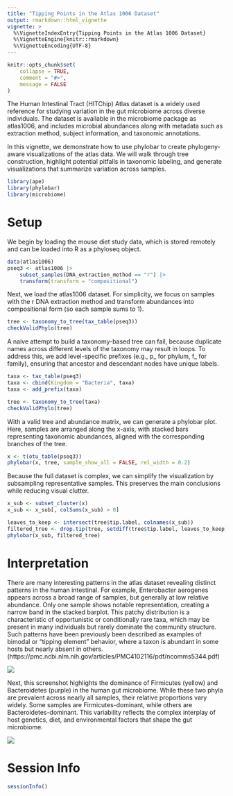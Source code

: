 ```yaml
---
title: "Tipping Points in the Atlas 1006 Dataset"
output: rmarkdown::html_vignette
vignette: >
  %\VignetteIndexEntry{Tipping Points in the Atlas 1006 Dataset}
  %\VignetteEngine{knitr::rmarkdown}
  %\VignetteEncoding{UTF-8}
---
```


```r
knitr::opts_chunk$set(
    collapse = TRUE,
    comment = "#>",
    message = FALSE
)
```

The Human Intestinal Tract (HITChip) Atlas dataset is a widely used reference
for studying variation in the gut microbiome across diverse individuals.
The dataset is available in the microbiome package as atlas1006, and
includes microbial abundances along with metadata such as extraction method,
subject information, and taxonomic annotations.

In this vignette, we demonstrate how to use phylobar to create
phylogeny-aware visualizations of the atlas data. We will walk through tree
construction, highlight potential pitfalls in taxonomic labeling, and generate
visualizations that summarize variation across samples.

```r
library(ape)
library(phylobar)
library(microbiome)
```

# Setup
We begin by loading the mouse diet study data, which is stored remotely and
can be loaded into R as a phyloseq object.

```r
data(atlas1006)
pseq3 <- atlas1006 |>
    subset_samples(DNA_extraction_method == "r") |>
    transform(transform = "compositional")
```

Next, we load the atlas1006 dataset. For simplicity, we focus on samples
with the r DNA extraction method and transform abundances into compositional
form (so each sample sums to 1).

```r
tree <- taxonomy_to_tree(tax_table(pseq3))
checkValidPhylo(tree)
```

A naive attempt to build a taxonomy-based tree can fail, because duplicate
names across different levels of the taxonomy may result in loops. To
address this, we add level-specific prefixes (e.g., p_ for phylum,
f_ for family), ensuring that ancestor and descendant nodes have unique labels.

```r
taxa <- tax_table(pseq3)
taxa <- cbind(Kingdom = "Bacteria", taxa)
taxa <- add_prefix(taxa)

tree <- taxonomy_to_tree(taxa)
checkValidPhylo(tree)
```

With a valid tree and abundance matrix, we can generate a phylobar plot.
Here, samples are arranged along the x-axis, with stacked bars representing
taxonomic abundances, aligned with the corresponding branches of the tree.

```r
x <- t(otu_table(pseq3))
phylobar(x, tree, sample_show_all = FALSE, rel_width = 0.2)
```

Because the full dataset is complex, we can simplify the visualization by
subsampling representative samples. This preserves the main conclusions
while reducing visual clutter.

```r
x_sub <- subset_cluster(x)
x_sub <- x_sub[, colSums(x_sub) > 0]

leaves_to_keep <- intersect(tree$tip.label, colnames(x_sub))
filtered_tree <- drop.tip(tree, setdiff(tree$tip.label, leaves_to_keep))
phylobar(x_sub, filtered_tree)
```

# Interpretation

There are many interesting patterns in the atlas dataset revealing
distinct patterns in the human intestinal. For example, Enterobacter
aerogenes appears across a broad range of samples, but generally at
low relative abundance. Only one sample shows notable representation,
creating a narrow band in the stacked barplot. This patchy distribution
is a characteristic of opportunistic or conditionally rare taxa, which
may be present in many individuals but rarely dominate the community
structure. Such patterns have been previously been described as examples
of bimodal or "tipping element" behavior, where a taxon is abundant
in some hosts but nearly absent in others.
(https://pmc.ncbi.nlm.nih.gov/articles/PMC4102116/pdf/ncomms5344.pdf)

![](https://i.imgur.com/uj1avu1.png)

Next, this screenshot highlights the dominance of Firmicutes (yellow)
and Bacteroidetes (purple) in the human gut microbiome. While these
two phyla are prevalent across nearly all samples, their relative
proportions vary widely. Some samples are Firmicutes-dominant,
while others are Bacteroidetes-dominant. This variability reflects
the complex interplay of host genetics, diet, and environmental factors
that shape the gut microbiome.

![](https://i.imgur.com/qUZoXZh.png)

# Session Info

```r
sessionInfo()
```